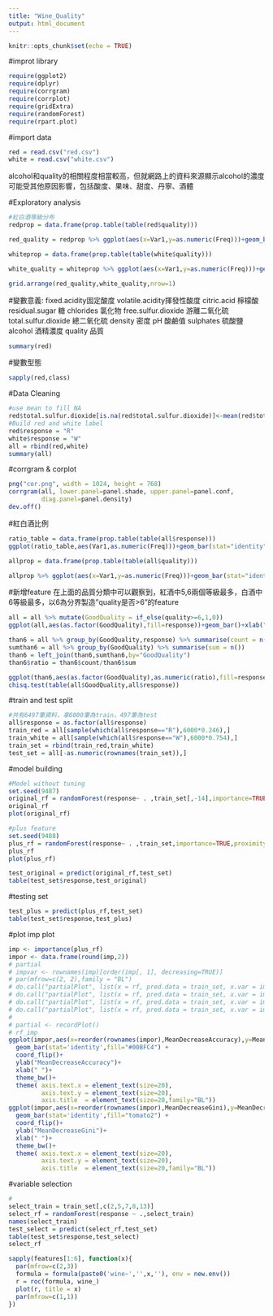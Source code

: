 ```yaml
---
title: "Wine_Quality"
output: html_document
---
```


```r
knitr::opts_chunk$set(echo = TRUE)
```
#improt library
```r
require(ggplot2)
require(dplyr)
require(corrgram)
require(corrplot)
require(gridExtra)
require(randomForest)
require(rpart.plot)
```

#import data
```r
red = read.csv("red.csv")
white = read.csv("white.csv")
```

alcohol和quality的相關程度相當較高，但就網路上的資料來源顯示alcohol的濃度可能受其他原因影響，包括酸度、果味、甜度、丹寧、酒體

#Exploratory analysis 
```r
#紅白酒等級分布
redprop = data.frame(prop.table(table(red$quality)))

red_quality = redprop %>% ggplot(aes(x=Var1,y=as.numeric(Freq)))+geom_bar(stat="identity",fill="tomato2")+geom_text(aes(label=round(as.numeric(Freq),3)))+xlab("Red Quality")+ylab("Ratio")+ggtitle("Red Quality")+theme_bw()+theme(plot.title = element_text(hjust = 0.5))

whiteprop = data.frame(prop.table(table(white$quality)))

white_quality = whiteprop %>% ggplot(aes(x=Var1,y=as.numeric(Freq)))+geom_bar(stat="identity",fill="steel blue")+geom_text(aes(label=round(as.numeric(Freq),3)))+xlab("White Quality")+ylab("Ratio")+ggtitle("White Quality")+theme_bw()+theme(plot.title = element_text(hjust = 0.5))

grid.arrange(red_quality,white_quality,nrow=1)
```


#變數意義:
fixed.acidity固定酸度
volatile.acidity揮發性酸度
citric.acid   檸檬酸
residual.sugar 糖
chlorides 氯化物
free.sulfur.dioxide 游離二氧化硫
total.sulfur.dioxide  總二氧化硫
density 密度
pH 酸鹼值
sulphates 硫酸鹽
alcohol 酒精濃度 
quality   品質
```r
summary(red)
```

#變數型態
```r
sapply(red,class)
```
#Data Cleaning
```r
#use mean to fill NA
red$total.sulfur.dioxide[is.na(red$total.sulfur.dioxide)]<-mean(red$total.sulfur.dioxide,na.rm=TRUE)
#Build red and white label
red$response = "R"
white$response = "W"
all = rbind(red,white)
summary(all)
```

#corrgram & corplot
```r
png("cor.png", width = 1024, height = 768)
corrgram(all, lower.panel=panel.shade, upper.panel=panel.conf,
         diag.panel=panel.density)
dev.off()
```
#紅白酒比例
```r
ratio_table = data.frame(prop.table(table(all$response)))
ggplot(ratio_table,aes(Var1,as.numeric(Freq)))+geom_bar(stat="identity",fill="#00CACA")+geom_text(aes(label=round(as.numeric(Freq),3)))+ylab("Ratio")+xlab("Wine Response")+ggtitle("Red vs White")+theme_bw()+theme(plot.title = element_text(hjust=0.5,size=14))
```

```r

allprop = data.frame(prop.table(table(all$quality)))

allprop %>% ggplot(aes(x=Var1,y=as.numeric(Freq)))+geom_bar(stat="identity",fill="steel blue")+geom_text(aes(label=round(as.numeric(Freq),3)))+xlab("All Quality")+ylab("Ratio")+ggtitle("All Quality")+theme_bw()+theme(plot.title = element_text(hjust = 0.5,size=14))
```

#新增feature
在上面的品質分類中可以觀察到，紅酒中5,6兩個等級最多，白酒中6等級最多，以6為分界製造"quality是否>6"的feature
```r
all = all %>% mutate(GoodQuality = if_else(quality>=6,1,0))
ggplot(all,aes(as.factor(GoodQuality),fill=response))+geom_bar()+xlab("酒類品質")

than6 = all %>% group_by(GoodQuality,response) %>% summarise(count = n()) 
sumthan6 = all %>% group_by(GoodQuality) %>% summarise(sum = n())
than6 = left_join(than6,sumthan6,by="GoodQuality")
than6$ratio = than6$count/than6$sum

ggplot(than6,aes(as.factor(GoodQuality),as.numeric(ratio),fill=response))+geom_bar(stat = "identity")+geom_text(label=round(as.numeric(than6$ratio),2),vjust=-0.5,size=8)+xlab("酒類品質")+ylab("Ratio")+ggtitle("Quality>=6 or not")+theme_bw()+theme(plot.title = element_text(hjust = 0.5,size=16),axis.text.x = element_text(size=14))+scale_x_discrete(labels=c("Quality<6", "Quality>=6"))
chisq.test(table(all$GoodQuality,all$response))
```

#train and test split
```r
#共有6497筆資料，拿6000筆為train，497筆為test
all$response = as.factor(all$response)
train_red = all[sample(which(all$response=="R"),6000*0.246),]
train_white = all[sample(which(all$response=="W"),6000*0.754),]
train_set = rbind(train_red,train_white)
test_set = all[-as.numeric(rownames(train_set)),]

```

#model building
```r
#Model without tuning
set.seed(9487)
original_rf = randomForest(response~ . ,train_set[,-14],importance=TRUE)
original_rf
plot(original_rf)
```

```r
#plus feature
set.seed(9488)
plus_rf = randomForest(response~ . ,train_set,importance=TRUE,proximity = TRUE,ntree=200)
plus_rf
plot(plus_rf)
```

```r
test_original = predict(original_rf,test_set)
table(test_set$response,test_original)
```

#testing set
```r
test_plus = predict(plus_rf,test_set)
table(test_set$response,test_plus)
```


#plot imp plot
```r
imp <- importance(plus_rf)
impor <- data.frame(round(imp,2))
# partial
# impvar <- rownames(imp)[order(imp[, 1], decreasing=TRUE)]
# par(mfrow=c(2, 2),family = "BL")
# do.call("partialPlot", list(x = rf, pred.data = train_set, x.var = impvar[1]))
# do.call("partialPlot", list(x = rf, pred.data = train_set, x.var = impvar[2]))
# do.call("partialPlot", list(x = rf, pred.data = train_set, x.var = impvar[3]))
# do.call("partialPlot", list(x = rf, pred.data = train_set, x.var = impvar[4]))
# 
# partial <- recordPlot()
# rf_imp
ggplot(impor,aes(x=reorder(rownames(impor),MeanDecreaseAccuracy),y=MeanDecreaseAccuracy))+
  geom_bar(stat='identity',fill="#00BFC4") +
  coord_flip()+
  ylab("MeanDecreaseAccuracy")+
  xlab(" ")+
  theme_bw()+
  theme( axis.text.x = element_text(size=20),
         axis.text.y = element_text(size=20),
         axis.title  = element_text(size=20,family="BL"))
ggplot(impor,aes(x=reorder(rownames(impor),MeanDecreaseGini),y=MeanDecreaseGini))+
  geom_bar(stat='identity',fill="tomato2") +
  coord_flip()+
  ylab("MeanDecreaseGini")+
  xlab(" ")+
  theme_bw()+
  theme( axis.text.x = element_text(size=20),
         axis.text.y = element_text(size=20),
         axis.title  = element_text(size=20,family="BL"))

```

#variable selection
```r
#
select_train = train_set[,c(2,5,7,8,13)]
select_rf = randomForest(response ~ .,select_train)
names(select_train)
test_select = predict(select_rf,test_set)
table(test_set$response,test_select)
select_rf
```


```r
sapply(features[1:6], function(x){
  par(mfrow=c(2,3))
  formula = formula(paste0('wine~','',x,''), env = new.env())
  r = roc(formula, wine_)
  plot(r, title = x)
  par(mfrow=c(1,1))
})
```


